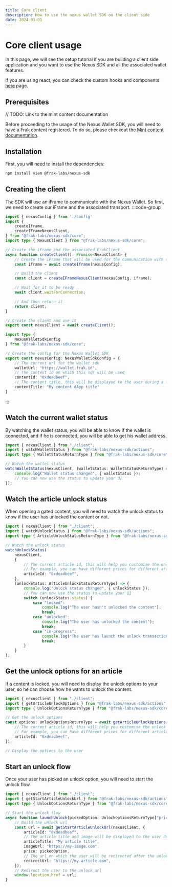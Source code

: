 ```yaml
---
title: Core client
description: How to use the nexus wallet SDK on the client side
date: 2024-03-01
---
```


# Core client usage

In this page, we will see the setup tutorial if you are building a client side application and you want to use the Nexus SDK and all the associated wallet features.

If you are using react, you can check the custom hooks and components [here](/wallet-sdk/how-to/client-react) page.

## Prerequisites

// TODO: Link to the mint content documentation

Before proceeding to the usage of the Nexus Wallet SDK, you will need to have a Frak content registered. To do so, please checkout the [Mint content documentation](https://frak.id/docs).


## Installation

First, you will need to install the dependencies:

```bash
npm install viem @frak-labs/nexus-sdk
```

## Creating the client

The SDK will use an iFrame to communicate with the Nexus Wallet. So first, we need to create our iFrame and the associated transport.
:::code-group

```ts [client.ts]
import { nexusConfig } from './config'
import {
    createIframe,
    createIFrameNexusClient,
} from "@frak-labs/nexus-sdk/core";
import type { NexusClient } from "@frak-labs/nexus-sdk/core";

// Create the iFrame and the associated FrakClient
async function createClient(): Promise<NexusClient> {
    // Create the iFrame that will be used for the communication with the nexus wallet
    const iframe = await createIframe(nexusConfig);

    // Build the client
    const client = createIFrameNexusClient(nexusConfig, iframe);

    // Wait for it to be ready
    await client.waitForConnection;

    // And then return it
    return client;
}

// Create the client and use it
export const nexusClient = await createClient();
```

```ts [config.ts] filename="config.ts"
import type {
    NexusWalletSdkConfig
} from "@frak-labs/nexus-sdk/core";

// Create the config for the Nexus Wallet SDK
export const nexusConfig: NexusWalletSdkConfig = {
    // The current url for the wallet sdk
    walletUrl: "https://wallet.frak.id",
    // The content id on which this sdk will be used
    contentId: "0xdeadbeef",
    // The content title, this will be displayed to the user during a few registration steps
    contentTitle: "My content dApp title"
}
```

:::

## Watch the current wallet status

By watching the wallet status, you will be able to know if the wallet is connected, and if he is connected, you will be able to get his wallet address.

```ts
import { nexusClient } from "./client";
import { watchWalletStatus } from "@frak-labs/nexus-sdk/actions";
import type { WalletStatusReturnType } from "@frak-labs/nexus-sdk/core";

// Watch the wallet status
watchWalletStatus(nexusClient, (walletStatus: WalletStatusReturnType) => {
    console.log("Wallet status changed", { walletStatus });
    // You can now use the status to update your UI
});
```


## Watch the article unlock status

When opening a gated content, you will need to watch the unlock status to know if the user has unlocked the content or not.

```ts
import { nexusClient } from "./client";
import { watchUnlockStatus } from "@frak-labs/nexus-sdk/actions";
import type { ArticleUnlockStatusReturnType } from "@frak-labs/nexus-sdk/core";

// Watch the unlock status
watchUnlockStatus(
    nexusClient,
    {
        // The current article id, this will help you customise the unlock logics for each article if you want
        // For example, you can have different prices for different articles, or articles free if users has already checked other articles
        articleId: "0xdeadbeef",
    },
    (unlockStatus: ArticleUnlockStatusReturnType) => {
        console.log("Unlock status changed", { unlockStatus });
        // You can now use the status to update your UI
        switch (unlockStatus.status) {
            case "locked":
                console.log("The user hasn't unlocked the content");
                break;
            case "unlocked":
                console.log("The user has unlocked the content");
                break;
            case "in-progress":
                console.log("The user has launch the unlock transaction, it's in progress");
                break;
        }
    }
);
```


## Get the unlock options for an article

If a content is locked, you will need to display the unlock options to your user, so he can choose how he wants to unlock the content.

```ts
import { nexusClient } from "./client";
import { getArticleUnlockOptions } from "@frak-labs/nexus-sdk/actions";
import type { UnlockOptionsReturnType } from "@frak-labs/nexus-sdk/core";

// Get the unlock options
const options: UnlockOptionsReturnType = await getArticleUnlockOptions(nexusClient, {
    // The current article id, this will help you customise the unlock logics for each article if you want
    // For example, you can have different prices for different articles, or articles free if users has already checked other articles
    articleId: "0xdeadbeef",
});

// Display the options to the user
```

## Start an unlock flow

Once your user has picked an unlock option, you will need to start the unlock flow.

```ts
import { nexusClient } from "./client";
import { getStartArticleUnlockUrl } from "@frak-labs/nexus-sdk/actions";
import type { UnlockOptionsReturnType } from "@frak-labs/nexus-sdk/core";

// Start the unlock flow
async function launchUnlock(pickedOption: UnlockOptionsReturnType["prices"][number]) {
    // Build the unlock url
    const url = await getStartArticleUnlockUrl(nexusClient, {
        articleId: "0xdeadbeef",
        // The article title and image will be displayed to the user during the unlock process
        articleTitle: "My article title",
        imageUrl: "https://my-image.com",
        price: pickedOption,
        // The url on which the user will be redirected after the unlock process (can be the same url as the current one if you are watching the unlock status to display the unlocked content)
        redirectUrl: "https://my-article.com",
    });
    // Redirect the user to the unlock url
    window.location.href = url;
}
```